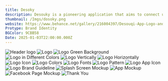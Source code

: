 ```yaml
---
title: Desoky
description: Desouky is a pioneering application that aims to connect users to a source of spiritual inspiration and tranquility through reading the Holy Quran and supplications, in addition to providing an interpretation of the Shadhiliyya Desouqiyya method. The application is designed to be a dedicated platform to come to this purpose and the definition that many Egyptians have dedicated to it, especially the generations that have surpassed the aging population.
thumbnail: /Imgs/dosoky.png
website: https://www.behance.net/gallery/216004397/Desouqi-App-Logo-and-Brand-Identity-Design
Protype: Brand Identity
BGColor: 9CBB58
Date: 2025-01-03T22:00:00.000Z
---
```

![Header logo](https://mir-s3-cdn-cf.behance.net/project_modules/fs/c46b44216004397.67787d6e25f80.png)
![Logo](https://mir-s3-cdn-cf.behance.net/project_modules/fs/8ce548216004397.67787d6e2585b.png)
![Logo Green Background](https://mir-s3-cdn-cf.behance.net/project_modules/fs/013013216004397.67787d6e28f72.png)
![Logo in Different Colors](https://mir-s3-cdn-cf.behance.net/project_modules/fs/b8734f216004397.67787d6e2b52c.png)
![Logo Vertically](https://mir-s3-cdn-cf.behance.net/project_modules/fs/b29b79216004397.67787d6e27d76.png)
![Logo Horizontally](https://mir-s3-cdn-cf.behance.net/project_modules/fs/4684e0216004397.67787d6e29c48.png)
![Logo Icon](https://mir-s3-cdn-cf.behance.net/project_modules/fs/cba1de216004397.67787d6e2a290.png)
![Logo Colors](https://mir-s3-cdn-cf.behance.net/project_modules/fs/565347216004397.67787d6e26680.png)
![Logo Fonts](https://mir-s3-cdn-cf.behance.net/project_modules/fs/35e37a216004397.67787d6e2c7b8.png)
![Logo Pattern](https://mir-s3-cdn-cf.behance.net/project_modules/fs/d1364f216004397.67787d6e295e9.png)
![Logo App Icon](https://mir-s3-cdn-cf.behance.net/project_modules/fs/257dac216004397.67787d6e27705.png)
![Logo Brand Guideline](https://mir-s3-cdn-cf.behance.net/project_modules/fs/276f71216004397.6778833c36ccf.png)
![Splash Screen Mockup](https://mir-s3-cdn-cf.behance.net/project_modules/fs/3f3fa4216004397.67787d6e27081.png)
![App Mockup](https://mir-s3-cdn-cf.behance.net/project_modules/fs/c0e373216004397.67787d6e2be67.png)
![Facebook Page Mockup](https://mir-s3-cdn-cf.behance.net/project_modules/fs/efa4a7216004397.67787d6e2abf0.png)
![Thank You](https://mir-s3-cdn-cf.behance.net/project_modules/fs/56bf26216004397.67787d6e2891c.png)